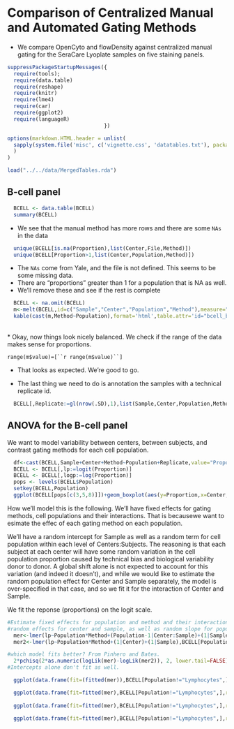 Comparison of Centralized Manual and Automated Gating Methods
========================================================

* We compare OpenCyto and flowDensity against centralized manual gating for the SeraCare Lyoplate samples on five staining panels.  

```r
suppressPackageStartupMessages({
  require(tools);
  require(data.table)
  require(reshape)
  require(knitr)
  require(lme4)
  require(car)
  require(ggplot2)
  require(languageR)
                               })
```

```r
options(markdown.HTML.header = unlist(
  sapply(system.file('misc', c('vignette.css', 'datatables.txt'), package = 'knitr'), readLines)
  )
)
```

```r
load("../../data/MergedTables.rda")
```
 
## B-cell panel

```r
  BCELL <- data.table(BCELL)
  summary(BCELL)
```

* We see that the manual method has more rows and there are some `NAs` in the data

```r
  unique(BCELL[is.na(Proportion),list(Center,File,Method)])
  unique(BCELL[Proportion>1,list(Center,Population,Method)])
```

* The `NAs` come from Yale, and the file is not defined. This seems to be some missing data.
* There are "proportions" greater than 1 for a population that is NA as well. 
* We'll remove these and see if the rest is complete

```r
  BCELL <- na.omit(BCELL)
  m<-melt(BCELL,id=c("Sample","Center","Population","Method"),measure="Proportion")
  kable(cast(m,Method~Population),format='html',table.attr='id="bcell_balance"')
```
<br>
* Okay, now things look nicely balanced. We check if the range of the data makes sense for proportions. 


`range(m$value)=[``r range(m$value)``]`

* That looks as expected. We're good to go.

<script type="text/javascript" charset="utf-8">
  $(document).ready(function() {
    $('#bcell_balance').dataTable();
	} );
</script>

* The last thing we need to do is annotation the samples with a technical replicate id.

```r
  BCELL[,Replicate:=gl(nrow(.SD),1),list(Sample,Center,Population,Method)]
```


## ANOVA for the B-cell panel

We want to model variability between centers, between subjects, and contrast gating methods for each cell population.

```r
  df<-cast(BCELL,Sample+Center+Method~Population+Replicate,value="Proportion")
  BCELL <- BCELL[,lp:=logit(Proportion)]
  BCELL <- BCELL[,logp:=log(Proportion)]
  pops <- levels(BCELL$Population)
  setkey(BCELL,Population)
  ggplot(BCELL[pops[c(3,5,8)]])+geom_boxplot(aes(y=Proportion,x=Center,fill=Method))+facet_grid(Population~Sample,scales="free")+theme(axis.text.x=element_text(angle=45,hjust=1))
```

How we'll model this is the following. We'll have fixed effects for gating methods, cell populations and their interactions. That is becausewe want to esimate the effec of each gating method on each population.

We'll have a random intercept for Sample as well as a random term for cell population within each level of Centers:Subjects. The reasoning is that each subject at each center will have some random variation in the cell population proportion caused by technical bias and biological variability donor to donor.  A global shift alone is not expected to account for this variation (and indeed it doesn't), and while we would like to estimate the random population effect for Center and Sample separately, the model is over-specified in that case, and so we fit it for the interaction of Center and Sample.

We fit the reponse (proportions) on the logit scale.

```r
#Estimate fixed effects for population and method and their interaction
#random effects for center and sample, as well as random slope for population within center.
  mer<-lmer(lp~Population*Method+(Population-1|Center:Sample)+(1|Sample),BCELL[Population!="Lymphocytes"])
  mer2<-lmer(lp~Population*Method+(1|Center)+(1|Sample),BCELL[Population!="Lymphocytes"])

#which model fits better? From Pinhero and Bates.
  2*pchisq(2*as.numeric(logLik(mer)-logLik(mer2)), 2, lower.tail=FALSE)
#Intercepts alone don't fit as well.

  ggplot(data.frame(fit=(fitted(mer)),BCELL[Population!="Lymphocytes",],res=resid(mer),pg=BCELL[Population!="Lymphocytes",Method:Population]))+geom_boxplot(aes(x=pg,y=fit,fill=Center))+theme(axis.text.x=element_text(angle=90,hjust=1))+scale_y_continuous("fitted")+scale_x_discrete("Population:Gating Method")+scale_fill_discrete("Method")+ggtitle("Fitted Values (logit proportions) vs Method and Cell Population")+facet_wrap(~Sample,ncol=1)

  ggplot(data.frame(fit=fitted(mer),BCELL[Population!="Lymphocytes",],res=resid(mer),pg=BCELL[Population!="Lymphocytes",Method:Population]))+geom_boxplot(aes(x=pg,y=res,fill=Center))+theme(axis.text.x=element_text(angle=90,hjust=1))+scale_y_continuous("residuals")+scale_x_discrete("Population:Gating Method")+scale_fill_discrete("Method")+ggtitle("Residuals vs Method and Cell Population")+facet_wrap(~Sample,ncol=1)
  
  ggplot(data.frame(fit=fitted(mer),BCELL[Population!="Lymphocytes",],res=resid(mer),pg=BCELL[Population!="Lymphocytes",Method:Population]))+geom_point(aes(x=fit,y=res))+ggtitle("Residuals vs Fitted")

  ggplot(data.frame(fit=fitted(mer),BCELL[Population!="Lymphocytes",],res=resid(mer),pg=BCELL[Population!="Lymphocytes",Method:Population]))+geom_point(aes(x=Proportion,y=plogis(fit),col=Method))+ggtitle("Fitted vs Observed Proportions")+facet_grid(Center~Sample,scale="free")+geom_abline(aes(0,1),lty=2)+theme_bw()
```
